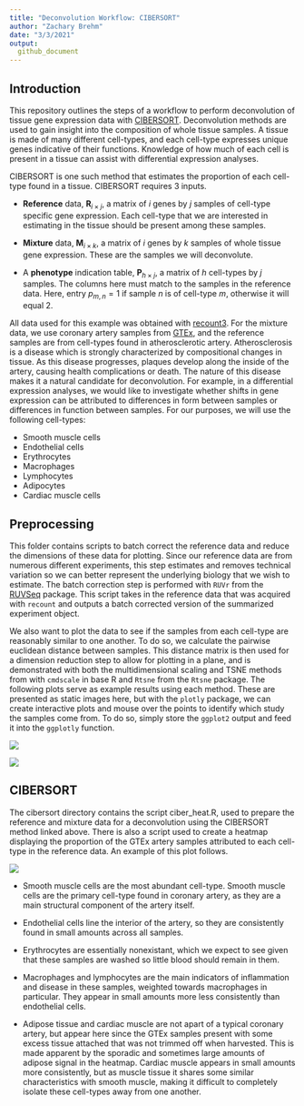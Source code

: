 ```yaml
---
title: "Deconvolution Workflow: CIBERSORT"
author: "Zachary Brehm"
date: "3/3/2021"
output: 
  github_document
---
```


## Introduction

This repository outlines the steps of a workflow to perform deconvolution of tissue gene expression data with [CIBERSORT](https://cibersort.stanford.edu/). Deconvolution methods are used to gain insight into the composition of whole tissue samples. A tissue is made of many different cell-types, and each cell-type expresses unique genes indicative of their functions. Knowledge of how much of each cell is present in a tissue can assist with differential expression analyses. 

CIBERSORT is one such method that estimates the proportion of each cell-type found in a tissue. CIBERSORT requires 3 inputs.

* **Reference** data, $\mathbf{R}_{i \times j}$, a matrix of $i$ genes by $j$ samples of cell-type specific gene expression. Each cell-type that we are interested in estimating in the tissue should be present among these samples.

* **Mixture** data, $\mathbf{M}_{i \times k}$, a matrix of $i$ genes by $k$ samples of whole tissue gene expression. These are the samples we will deconvolute.

* A **phenotype** indication table, $\mathbf{P}_{h \times j}$, a matrix of $h$ cell-types by $j$ samples. The columns here must match to the samples in the reference data. Here, entry $p_{m,n} = 1$ if sample $n$ is of cell-type $m$, otherwise it will equal 2.

All data used for this example was obtained with [recount3](https://bioconductor.org/packages/release/bioc/html/recount3.html). For the mixture data, we use coronary artery samples from [GTEx](https://www.gtexportal.org/home/), and the reference samples are from cell-types found in atherosclerotic artery. Atherosclerosis is a disease which is strongly characterized by compositional changes in tissue. As this disease progresses, plaques develop along the inside of the artery, causing health complications or death. The nature of this disease makes it a natural candidate for deconvolution. For example, in a differential expression analyses, we would like to investigate whether shifts in gene expression can be attributed to differences in form between samples or differences in function between samples. For our purposes, we will use the following cell-types:

* Smooth muscle cells
* Endothelial cells
* Erythrocytes
* Macrophages
* Lymphocytes
* Adipocytes
* Cardiac muscle cells

## Preprocessing

This folder contains scripts to batch correct the reference data and reduce the dimensions of these data for plotting. Since our reference data are from numerous different experiments, this step estimates and removes technical variation so we can better represent the underlying biology that we wish to estimate. The batch correction step is performed with `RUVr` from the [RUVSeq](https://bioconductor.org/packages/release/bioc/html/RUVSeq.html) package. This script takes in the reference data that was acquired with `recount` and outputs a batch corrected version of the summarized experiment object.

We also want to plot the data to see if the samples from each cell-type are reasonably similar to one another. To do so, we calculate the pairwise euclidean distance between samples. This distance matrix is then used for a dimension reduction step to allow for plotting in a plane, and is demonstrated with both the multidimensional scaling and TSNE methods from with `cmdscale` in base R and `Rtsne` from the `Rtsne` package. The following plots serve as example results using each method. These are presented as static images here, but with the `plotly` package, we can create interactive plots and mouse over the points to identify which study the samples come from. To do so, simply store the `ggplot2` output and feed it into the `ggplotly` function.

![](images/gg_cmd.svg)

![](images/gg_tsne.svg)

## CIBERSORT

The cibersort directory contains the script ciber_heat.R, used to prepare the reference and mixture data for a deconvolution using the CIBERSORT method linked above. There is also a script used to create a heatmap displaying the proportion of the GTEx artery samples attributed to each cell-type in the reference data. An example of this plot follows. 

![](images/gg_ciberHeat.png)

* Smooth muscle cells are the most abundant cell-type. Smooth muscle cells are the primary cell-type found in coronary artery, as they are a main structural component of the artery itself. 

* Endothelial cells line the interior of the artery, so they are consistently found in small amounts across all samples.

* Erythrocytes are essentially nonexistant, which we expect to see given that these samples are washed so little blood should remain in them. 

* Macrophages and lymphocytes are the main indicators of inflammation and disease in these samples, weighted towards macrophages in particular. They appear in small amounts more less consistently than endothelial cells.

* Adipose tissue and cardiac muscle are not apart of a typical coronary artery, but appear here since the GTEx samples present with some excess tissue attached that was not trimmed off when harvested. This is made apparent by the sporadic and sometimes large amounts of adipose signal in the heatmap. Cardiac muscle appears in small amounts more consistently, but as muscle tissue it shares some similar characteristics with smooth muscle, making it difficult to completely isolate these cell-types away from one another.